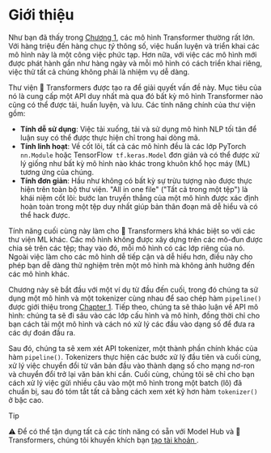 # Giới thiệu

<CourseFloatingBanner
    chapter={2}
    classNames="absolute z-10 right-0 top-0"
/>

Như bạn đã thấy trong [Chương 1](/course/chapter1), các mô hình Transformer thường rất lớn. Với hàng triệu đến hàng chục *tỷ* thông số, việc huấn luyện và triển khai các mô hình này là một công việc phức tạp. Hơn nữa, với việc các mô hình mới được phát hành gần như hàng ngày và mỗi mô hình có cách triển khai riêng, việc thử tất cả chúng không phải là nhiệm vụ dễ dàng.

Thư viện 🤗 Transformers được tạo ra để giải quyết vấn đề này. Mục tiêu của nó là cung cấp một API duy nhất mà qua đó bất kỳ mô hình Transformer nào cũng có thể được tải, huấn luyện, và lưu. Các tính năng chính của thư viện gồm:

- **Tính dễ sử dụng**: Việc tải xuống, tải và sử dụng mô hình NLP tối tân để luận suy có thể được thực hiện chỉ trong hai dòng mã.
- **Tính linh hoạt**: Về cốt lõi, tất cả các mô hình đều là các lớp PyTorch `nn.Module` hoặc TensorFlow` tf.keras.Model` đơn giản và có thể được xử lý giống như bất kỳ mô hình nào khác trong khuôn khổ học máy (ML) tương ứng của chúng.
- **Tính đơn giản**: Hầu như không có bất kỳ sự trừu tượng nào được thực hiện trên toàn bộ thư viện. "All in one file" ("Tất cả trong một tệp") là khái niệm cốt lõi: bước lan truyền thẳng của một mô hình được xác định hoàn toàn trong một tệp duy nhất giúp bản thân đoạn mã dễ hiểu và có thể hack được.

Tính năng cuối cùng này làm cho 🤗 Transformers khá khác biệt so với các thư viện ML khác. Các mô hình không được xây dựng trên các mô-đun được chia sẻ trên các tệp; thay vào đó, mỗi mô hình có các lớp riêng của nó. Ngoài việc làm cho các mô hình dễ tiếp cận và dễ hiểu hơn, điều này cho phép bạn dễ dàng thử nghiệm trên một mô hình mà không ảnh hưởng đến các mô hình khác.

Chương này sẽ bắt đầu với một ví dụ từ đầu đến cuối, trong đó chúng ta sử dụng một mô hình và một tokenizer cùng nhau để sao chép hàm `pipeline()` được giới thiệu trong [Chapter 1](/course/chapter1). Tiếp theo, chúng ta sẽ thảo luận về API mô hình: chúng ta sẽ đi sâu vào các lớp cấu hình và mô hình, đồng thời chỉ cho bạn cách tải một mô hình và cách nó xử lý các đầu vào dạng số để đưa ra các dự đoán đầu ra.

Sau đó, chúng ta sẽ xem xét API tokenizer, một thành phần chính khác của hàm `pipeline()`. Tokenizers thực hiện các bước xử lý đầu tiên và cuối cùng, xử lý việc chuyển đổi từ văn bản đầu vào thành dạng số cho mạng nơ-ron và chuyển đổi trở lại văn bản khi cần. Cuối cùng, chúng tôi sẽ chỉ cho bạn cách xử lý việc gửi nhiều câu vào một mô hình trong một batch (lô) đã chuẩn bị, sau đó tóm tắt tất cả bằng cách xem xét kỹ hơn hàm `tokenizer()` ở bậc cao.

> [!TIP]
> ⚠️ Để có thể tận dụng tất cả các tính năng có sẵn với Model Hub và 🤗 Transformers, chúng tôi khuyến khích bạn <a href="https://huggingface.co/join">tạo tài khoản </a>.

